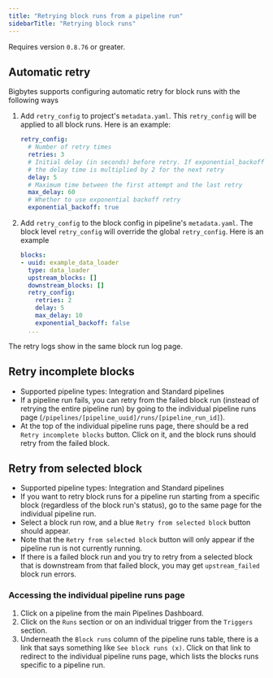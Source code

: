 ```yaml
---
title: "Retrying block runs from a pipeline run"
sidebarTitle: "Retrying block runs"
---
```


<Note>Requires version `0.8.76` or greater.</Note>

## Automatic retry
Bigbytes supports configuring automatic retry for block runs with the following ways
1. Add `retry_config` to project's `metadata.yaml`. This `retry_config` will be applied to all block runs.
   Here is an example:
    ```yaml
    retry_config:
      # Number of retry times
      retries: 3
      # Initial delay (in seconds) before retry. If exponential_backoff is true,
      # the delay time is multiplied by 2 for the next retry
      delay: 5
      # Maximum time between the first attempt and the last retry
      max_delay: 60
      # Whether to use exponential backoff retry
      exponential_backoff: true
    ```
2. Add `retry_config` to the block config in pipeline's `metadata.yaml`. The block level `retry_config` will
   override the global `retry_config`. Here is an example
    ```yaml
    blocks:
    - uuid: example_data_loader
      type: data_loader
      upstream_blocks: []
      downstream_blocks: []
      retry_config:
        retries: 2
        delay: 5
        max_delay: 10
        exponential_backoff: false
      ...
    ```
The retry logs show in the same block run log page.

## Retry incomplete blocks

- Supported pipeline types: Integration and Standard pipelines
- If a pipeline run fails, you can retry from the failed block
run (instead of retrying the entire pipeline run) by going to the individual
pipeline runs page (`/pipelines/[pipeline_uuid]/runs/[pipeline_run_id]`).
- At the top of the individual pipeline runs page, there should be a red
`Retry incomplete blocks` button. Click on it, and the block runs should
retry from the failed block.

## Retry from selected block

- Supported pipeline types: Integration and Standard pipelines
- If you want to retry block runs for a pipeline run starting from a specific
block (regardless of the block run's status), go to the same page for the individual
pipeline run.
- Select a block run row, and a blue `Retry from selected block` button should appear.
- Note that the `Retry from selected block` button will only appear if the pipeline
run is not currently running.
- If there is a failed block run and you try to retry from a selected block that is
downstream from that failed block, you may get `upstream_failed` block run errors.

### Accessing the individual pipeline runs page

1. Click on a pipeline from the main Pipelines Dashboard.
2. Click on the `Runs` section or on an individual trigger from the `Triggers` section.
3. Underneath the `Block runs` column of the pipeline runs table, there is a link that
says something like `See block runs (x)`. Click on that link to redirect to the
individual pipeline runs page, which lists the blocks runs specific to a pipeline run.
